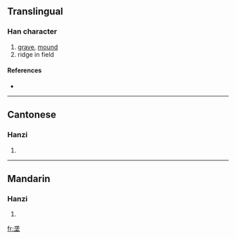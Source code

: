 {{also|壟}}
==Translingual==

===Han character===
{{Han char|rn=32|rad=土|as=05|sn=8|four=|canj=戈心土 (IPG), X戈心土 (XIPG)}}

# [[grave]], [[mound]]
# ridge in field

====References====
* {{Han ref|kx=0227.271|hdz=10430.060|uh=5784|ud=22404}}

----

==Cantonese==

===Hanzi===
{{yue-hanzi|jyut=|y=lung5}}

# {{defn|Cantonese}}

----

==Mandarin==

===Hanzi===
{{cmn-hanzi|tra=壟|pin=[[āo]] ([[ao1]]), [[lǒng]] ([[long3]])|wg=ao<sup>1</sup>, lung<sup>3</sup>}}

# {{defn|Mandarin}}

[[fr:垄]]